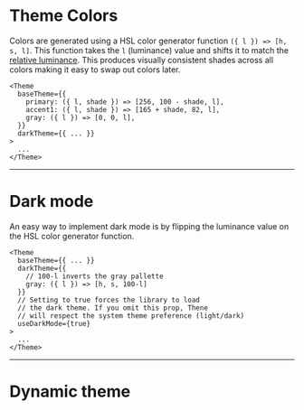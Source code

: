 
<Meta title="Theming/Theme" component={LightTheme} />

# Theme Colors

Colors are generated using a HSL color generator function `({ l }) => [h, s, l]`. This function takes the `l` (luminance) value and shifts it to match the [relative luminance](https://www.w3.org/WAI/GL/wiki/Relative_luminance). This produces visually consistent shades across all colors making it easy to swap out colors later.

```tsx
<Theme
  baseTheme={{
    primary: ({ l, shade }) => [256, 100 - shade, l],
    accent1: ({ l, shade }) => [165 + shade, 82, l],
    gray: ({ l }) => [0, 0, l],
  }}
  darkTheme={{ ... }}
>
  ...
</Theme>
```

<LightTheme />

---

# Dark mode

An easy way to implement dark mode is by flipping the luminance value on the HSL color generator function.

```tsx
<Theme
  baseTheme={{ ... }}
  darkTheme={{
    // 100-l inverts the gray pallette
    gray: ({ l }) => [h, s, 100-l]
  }}
  // Setting to true forces the library to load
  // the dark theme. If you omit this prop, Thene
  // will respect the system theme preference (light/dark)
  useDarkMode={true}
>
  ...
</Theme>
```

<DarkTheme />

---

# Dynamic theme

<DynamicTheme />
